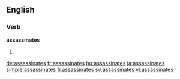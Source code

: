 ==English==

===Verb===
'''assassinates'''

# {{third-person singular of|assassinate}}

[[de:assassinates]]
[[fr:assassinates]]
[[hu:assassinates]]
[[ja:assassinates]]
[[simple:assassinates]]
[[fi:assassinates]]
[[sv:assassinates]]
[[vi:assassinates]]